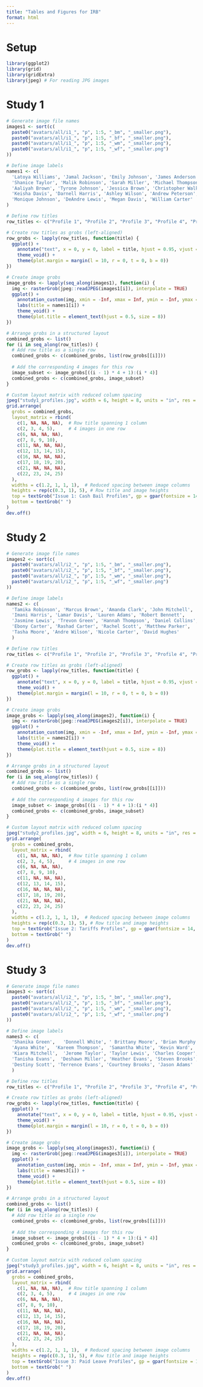 ```yaml
---
title: "Tables and Figures for IRB"
format: html
---
```



# Setup 

```r
library(ggplot2)
library(grid)
library(gridExtra)
library(jpeg) # For reading JPG images
```


# Study 1

```r

# Generate image file names
images1 <- sort(c(
  paste0("avatars/all/i1_", "p", 1:5, "_bm", "_smaller.png"),
  paste0("avatars/all/i1_", "p", 1:5, "_bf", "_smaller.png"),
  paste0("avatars/all/i1_", "p", 1:5, "_wm", "_smaller.png"),
  paste0("avatars/all/i1_", "p", 1:5, "_wf", "_smaller.png")
))

# Define image labels
names1 <- c(
  'Latoya Williams', 'Jamal Jackson', 'Emily Johnson', 'James Anderson',
  'Shanice Taylor', 'Malik Robinson', 'Sarah Miller', 'Michael Thompson',
  'Aaliyah Brown', 'Tyrone Johnson', 'Jessica Brown', 'Christopher Walker',
  'Keisha Davis', 'Darnell Harris', 'Ashley Wilson', 'Andrew Peterson',
  'Monique Johnson', 'DeAndre Lewis', 'Megan Davis', 'William Carter'
)

# Define row titles
row_titles <- c("Profile 1", "Profile 2", "Profile 3", "Profile 4", "Profile 5")

# Create row titles as grobs (left-aligned)
row_grobs <- lapply(row_titles, function(title) {
  ggplot() +
    annotate("text", x = 0, y = 0, label = title, hjust = 0.95, vjust = 0.95, size = 4, fontface = "bold") +
    theme_void() +
    theme(plot.margin = margin(l = 10, r = 0, t = 0, b = 0))
})

# Create image grobs
image_grobs <- lapply(seq_along(images1), function(i) {
  img <- rasterGrob(jpeg::readJPEG(images1[i]), interpolate = TRUE)
  ggplot() +
    annotation_custom(img, xmin = -Inf, xmax = Inf, ymin = -Inf, ymax = Inf) +
    labs(title = names1[i]) +
    theme_void() +
    theme(plot.title = element_text(hjust = 0.5, size = 8))
})

# Arrange grobs in a structured layout
combined_grobs <- list()
for (i in seq_along(row_titles)) {
  # Add row title as a single row
  combined_grobs <- c(combined_grobs, list(row_grobs[[i]]))
  
  # Add the corresponding 4 images for this row
  image_subset <- image_grobs[((i - 1) * 4 + 1):(i * 4)]
  combined_grobs <- c(combined_grobs, image_subset)
}

# Custom layout matrix with reduced column spacing
jpeg("study1_profiles.jpg", width = 6, height = 8, units = "in", res = 300)
grid.arrange(
  grobs = combined_grobs,
  layout_matrix = rbind(
    c(1, NA, NA, NA),  # Row title spanning 1 column
    c(2, 3, 4, 5),     # 4 images in one row
    c(6, NA, NA, NA),  
    c(7, 8, 9, 10), 
    c(11, NA, NA, NA),
    c(12, 13, 14, 15),
    c(16, NA, NA, NA),
    c(17, 18, 19, 20),
    c(21, NA, NA, NA),
    c(22, 23, 24, 25)
  ),
  widths = c(1.2, 1, 1, 1),  # Reduced spacing between image columns
  heights = rep(c(0.3, 1), 5), # Row title and image heights
  top = textGrob("Issue 1: Cash Bail Profiles", gp = gpar(fontsize = 14, fontface = "bold")),
  bottom = textGrob(" ")
)
dev.off()
```




# Study 2

```r

# Generate image file names
images2 <- sort(c(
  paste0("avatars/all/i2_", "p", 1:5, "_bm", "_smaller.png"),
  paste0("avatars/all/i2_", "p", 1:5, "_bf", "_smaller.png"),
  paste0("avatars/all/i2_", "p", 1:5, "_wm", "_smaller.png"),
  paste0("avatars/all/i2_", "p", 1:5, "_wf", "_smaller.png")
))

# Define image labels
names2 <- c(
  'Tamika Robinson', 'Marcus Brown', 'Amanda Clark', 'John Mitchell',
  'Imani Harris', 'Lamar Davis', 'Lauren Adams', 'Robert Bennett',
  'Jasmine Lewis', 'Trevon Green', 'Hannah Thompson', 'Daniel Collins',
  'Ebony Carter', 'Rashad Carter', 'Rachel Scott', 'Matthew Parker',
  'Tasha Moore', 'Andre Wilson', 'Nicole Carter', 'David Hughes'
  )

# Define row titles
row_titles <- c("Profile 1", "Profile 2", "Profile 3", "Profile 4", "Profile 5")

# Create row titles as grobs (left-aligned)
row_grobs <- lapply(row_titles, function(title) {
  ggplot() +
    annotate("text", x = 0, y = 0, label = title, hjust = 0.95, vjust = 0.95, size = 4, fontface = "bold") +
    theme_void() +
    theme(plot.margin = margin(l = 10, r = 0, t = 0, b = 0))
})

# Create image grobs
image_grobs <- lapply(seq_along(images2), function(i) {
  img <- rasterGrob(jpeg::readJPEG(images2[i]), interpolate = TRUE)
  ggplot() +
    annotation_custom(img, xmin = -Inf, xmax = Inf, ymin = -Inf, ymax = Inf) +
    labs(title = names2[i]) +
    theme_void() +
    theme(plot.title = element_text(hjust = 0.5, size = 8))
})

# Arrange grobs in a structured layout
combined_grobs <- list()
for (i in seq_along(row_titles)) {
  # Add row title as a single row
  combined_grobs <- c(combined_grobs, list(row_grobs[[i]]))
  
  # Add the corresponding 4 images for this row
  image_subset <- image_grobs[((i - 1) * 4 + 1):(i * 4)]
  combined_grobs <- c(combined_grobs, image_subset)
}

# Custom layout matrix with reduced column spacing
jpeg("study2_profiles.jpg", width = 6, height = 8, units = "in", res = 300)
grid.arrange(
  grobs = combined_grobs,
  layout_matrix = rbind(
    c(1, NA, NA, NA),  # Row title spanning 1 column
    c(2, 3, 4, 5),     # 4 images in one row
    c(6, NA, NA, NA),  
    c(7, 8, 9, 10), 
    c(11, NA, NA, NA),
    c(12, 13, 14, 15),
    c(16, NA, NA, NA),
    c(17, 18, 19, 20),
    c(21, NA, NA, NA),
    c(22, 23, 24, 25)
  ),
  widths = c(1.2, 1, 1, 1),  # Reduced spacing between image columns
  heights = rep(c(0.3, 1), 5), # Row title and image heights
  top = textGrob("Issue 2: Tariffs Profiles", gp = gpar(fontsize = 14, fontface = "bold")),
  bottom = textGrob(" ")
)
dev.off()
```


# Study 3

```r

# Generate image file names
images3 <- sort(c(
  paste0("avatars/all/i2_", "p", 1:5, "_bm", "_smaller.png"),
  paste0("avatars/all/i2_", "p", 1:5, "_bf", "_smaller.png"),
  paste0("avatars/all/i2_", "p", 1:5, "_wm", "_smaller.png"),
  paste0("avatars/all/i2_", "p", 1:5, "_wf", "_smaller.png")
))

# Define image labels
names3 <- c(
  'Shanika Green',   'Donnell White', ' Brittany Moore', 'Brian Murphy',
  'Ayana White',  'Kareem Thompson',  'Samantha White', 'Kevin Ward',
  'Kiara Mitchell',  'Jerome Taylor', 'Taylor Lewis', 'Charles Cooper',
  'Tanisha Evans',  'Deshawn Miller', 'Heather Evans', 'Steven Brooks',
  'Destiny Scott', 'Terrence Evans', 'Courtney Brooks', 'Jason Adams'
  )

# Define row titles
row_titles <- c("Profile 1", "Profile 2", "Profile 3", "Profile 4", "Profile 5")

# Create row titles as grobs (left-aligned)
row_grobs <- lapply(row_titles, function(title) {
  ggplot() +
    annotate("text", x = 0, y = 0, label = title, hjust = 0.95, vjust = 0.95, size = 4, fontface = "bold") +
    theme_void() +
    theme(plot.margin = margin(l = 10, r = 0, t = 0, b = 0))
})

# Create image grobs
image_grobs <- lapply(seq_along(images3), function(i) {
  img <- rasterGrob(jpeg::readJPEG(images3[i]), interpolate = TRUE)
  ggplot() +
    annotation_custom(img, xmin = -Inf, xmax = Inf, ymin = -Inf, ymax = Inf) +
    labs(title = names3[i]) +
    theme_void() +
    theme(plot.title = element_text(hjust = 0.5, size = 8))
})

# Arrange grobs in a structured layout
combined_grobs <- list()
for (i in seq_along(row_titles)) {
  # Add row title as a single row
  combined_grobs <- c(combined_grobs, list(row_grobs[[i]]))
  
  # Add the corresponding 4 images for this row
  image_subset <- image_grobs[((i - 1) * 4 + 1):(i * 4)]
  combined_grobs <- c(combined_grobs, image_subset)
}

# Custom layout matrix with reduced column spacing
jpeg("study3_profiles.jpg", width = 6, height = 8, units = "in", res = 300)
grid.arrange(
  grobs = combined_grobs,
  layout_matrix = rbind(
    c(1, NA, NA, NA),  # Row title spanning 1 column
    c(2, 3, 4, 5),     # 4 images in one row
    c(6, NA, NA, NA),  
    c(7, 8, 9, 10), 
    c(11, NA, NA, NA),
    c(12, 13, 14, 15),
    c(16, NA, NA, NA),
    c(17, 18, 19, 20),
    c(21, NA, NA, NA),
    c(22, 23, 24, 25)
  ),
  widths = c(1.2, 1, 1, 1),  # Reduced spacing between image columns
  heights = rep(c(0.3, 1), 5), # Row title and image heights
  top = textGrob("Issue 3: Paid Leave Profiles", gp = gpar(fontsize = 14, fontface = "bold")),
  bottom = textGrob(" ")
)
dev.off()
```



